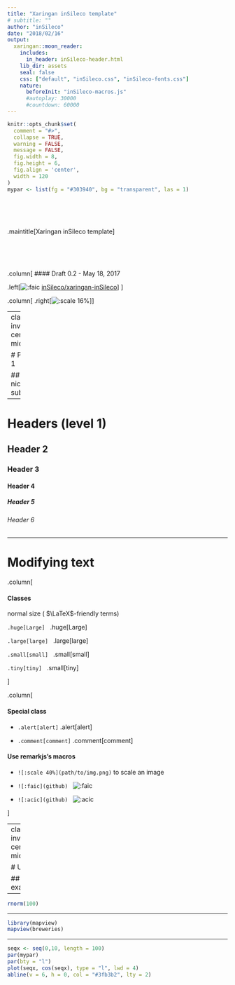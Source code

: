 ```yaml
---
title: "Xaringan inSileco template"
# subtitle: ""
author: "inSileco"
date: "2018/02/16"
output:
  xaringan::moon_reader:
    includes:
      in_header: inSileco-header.html  
    lib_dir: assets
    seal: false
    css: ["default", "inSileco.css", "inSileco-fonts.css"]
    nature:
      beforeInit: "inSileco-macros.js"
      #autoplay: 30000
      #countdown: 60000
---
```


```r
knitr::opts_chunk$set(
  comment = "#>",
  collapse = TRUE,
  warning = FALSE,
  message = FALSE,
  fig.width = 8,
  fig.height = 6,
  fig.align = 'center',
  width = 120
)
mypar <- list(fg = "#303940", bg = "transparent", las = 1)
```


<br><br><br>

.maintitle[<i class="fa fa-angle-double-right" aria-hidden="true"></i>Xaringan inSileco template]


<br><br><br>

.column[
#### Draft 0.2 - May 18, 2017

.left[![:faic](github) [inSileco/xaringan-inSileco](https://github.com/inSileco/xaringan-inSileco)]
]

.column[
.right[![:scale 16%](assets/img/inSilecoLogo.png)]
]









---
class: inverse, center, middle

# Part 1

## a nice subtitle



---

# Headers (level 1)

## Header 2

### Header 3

#### Header 4

##### Header 5

###### Header 6


---

# Modifying text


.column[

#### Classes

normal size ( $\LaTeX$-friendly terms)

`.huge[Large]` &nbsp; .huge[Large]

`.large[large]` &nbsp; .large[large]

`.small[small]` &nbsp; .small[small]

`.tiny[tiny]` &nbsp; .small[tiny]

]


.column[

#### Special class

- `.alert[alert]` .alert[alert]

- `.comment[comment]` .comment[comment]

#### Use remarkjs's macros

- `![:scale 40%](path/to/img.png)` to scale an image

- `![:faic](github)` &nbsp; ![:faic](github)

- `![:acic](github)` &nbsp; ![:acic](orcid)


]



---
class: inverse, center, middle

# Use R!

## Few examples

---

```r
rnorm(100)
```

---

```r
library(mapview)
mapview(breweries)
```

---

```r
seqx <- seq(0,10, length = 100)
par(mypar)
par(bty = "l")
plot(seqx, cos(seqx), type = "l", lwd = 4)
abline(v = 6, h = 0, col = "#3fb3b2", lty = 2)
```
